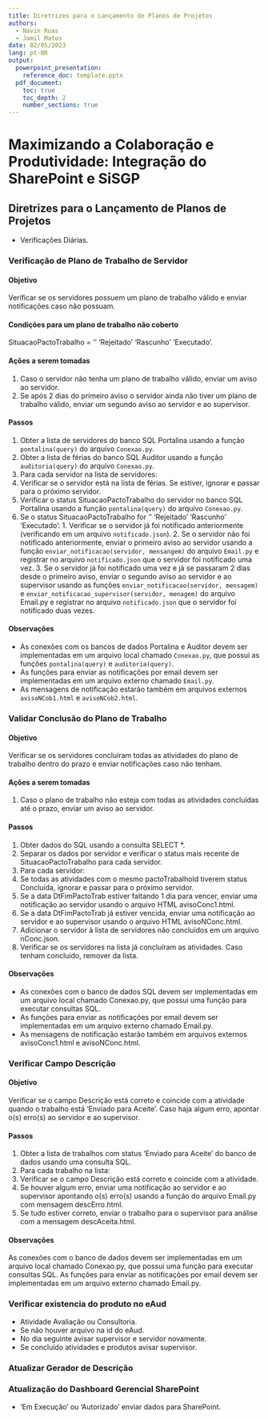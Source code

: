 ```yaml
---
title: Diretrizes para o Lançamento de Planos de Projetos
authors: 
  - Navin Ruas 
  - Jamil Matos
date: 02/05/2023
lang: pt-BR
output:
  powerpoint_presentation:
    reference_doc: template.pptx
  pdf_document:
    toc: true
    toc_depth: 2
    number_sections: true
---
```


# Maximizando a Colaboração e Produtividade: Integração do SharePoint e SiSGP

## Diretrizes para o Lançamento de Planos de Projetos

- Verificações Diárias.

### Verificação de Plano de Trabalho de Servidor

#### Objetivo

Verificar se os servidores possuem um plano de trabalho válido e enviar notificações caso não possuam.

#### Condições para um plano de trabalho não coberto

SituacaoPactoTrabalho = ‘’ ‘Rejeitado’ ‘Rascunho’ ‘Executado’.

#### Ações a serem tomadas

1. Caso o servidor não tenha um plano de trabalho válido, enviar um aviso ao servidor.
2. Se após 2 dias do primeiro aviso o servidor ainda não tiver um plano de trabalho válido, enviar um segundo aviso ao servidor e ao supervisor.

#### Passos

1. Obter a lista de servidores do banco SQL Portalina usando a função `pontalina(query)` do arquivo `Conexao.py`.
2. Obter a lista de férias do banco SQL Auditor usando a função `auditoria(query)` do arquivo `Conexao.py`.
3. Para cada servidor na lista de servidores:
  1. Verificar se o servidor está na lista de férias. Se estiver, ignorar e passar para o próximo servidor.
  2. Verificar o status SituacaoPactoTrabalho do servidor no banco SQL Portalina usando a função `pontalina(query)` do arquivo `Conexao.py`.
  3. Se o status SituacaoPactoTrabalho for ‘’ ‘Rejeitado’ ‘Rascunho’ ‘Executado’:
    1. Verificar se o servidor já foi notificado anteriormente (verificando em um arquivo `notificado.json`).
    2. Se o servidor não foi notificado anteriormente, enviar o primeiro aviso ao servidor usando a função `enviar_notificacao(servidor, mensangem)` do arquivo `Email.py` e registrar no arquivo `notificado.json` que o servidor foi notificado uma vez.
    3. Se o servidor já foi notificado uma vez e já se passaram 2 dias desde o primeiro aviso, enviar o segundo aviso ao servidor e ao supervisor usando as funções `enviar_notificacao(servidor, mensagem)` e `enviar_notificacao_supervisor(servidor, menagem)` do arquivo Email.py e registrar no arquivo `notificado.json` que o servidor foi notificado duas vezes.

#### Observações

- As conexões com os bancos de dados Portalina e Auditor devem ser implementadas em um arquivo local chamado `Conexao.py`, que possui as funções `pontalina(query)` e `auditoria(query)`.
- As funções para enviar as notificações por email devem ser implementadas em um arquivo externo chamado `Email.py`.
- As mensagens de notificação estarão também em arquivos externos `avisoNCob1.html` e `avisoNCob2.html`.

### Validar Conclusão do Plano de Trabalho

#### Objetivo

Verificar se os servidores concluíram todas as atividades do plano de trabalho dentro do prazo e enviar notificações caso não tenham.

#### Ações a serem tomadas

1. Caso o plano de trabalho não esteja com todas as atividades concluídas até o prazo, enviar um aviso ao servidor.

#### Passos

1. Obter dados do SQL usando a consulta SELECT *.
2. Separar os dados por servidor e verificar o status mais recente de SituacaoPactoTrabalho para cada servidor.
3. Para cada servidor:
  1. Se todas as atividades com o mesmo pactoTrabalhoId tiverem status Concluída, ignorar e passar para o próximo servidor.
  2. Se a data DtFimPactoTrab estiver faltando 1 dia para vencer, enviar uma notificação ao servidor usando o arquivo HTML avisoConc1.html.
  3. Se a data DtFimPactoTrab já estiver vencida, enviar uma notificação ao servidor e ao supervisor usando o arquivo HTML avisoNConc.html.
  4. Adicionar o servidor à lista de servidores não concluídos em um arquivo nConc.json.
  5. Verificar se os servidores na lista já concluíram as atividades. Caso tenham concluído, remover da lista.

#### Observações

- As conexões com o banco de dados SQL devem ser implementadas em um arquivo local chamado Conexao.py, que possui uma função para executar consultas SQL.
- As funções para enviar as notificações por email devem ser implementadas em um arquivo externo chamado Email.py.
- As mensagens de notificação estarão também em arquivos externos avisoConc1.html e avisoNConc.html.

### Verificar Campo Descrição

#### Objetivo
Verificar se o campo Descrição está correto e coincide com a atividade quando o trabalho está ‘Enviado para Aceite’. Caso haja algum erro, apontar o(s) erro(s) ao servidor e ao supervisor.

#### Passos

1. Obter a lista de trabalhos com status ‘Enviado para Aceite’ do banco de dados usando uma consulta SQL.
2. Para cada trabalho na lista:
  1. Verificar se o campo Descrição está correto e coincide com a atividade.
  2. Se houver algum erro, enviar uma notificação ao servidor e ao supervisor apontando o(s) erro(s) usando a função do arquivo Email.py com mensagem descErro.html.
  3. Se tudo estiver correto, enviar o trabalho para o supervisor para análise com a mensagem descAceita.html.

#### Observações
As conexões com o banco de dados devem ser implementadas em um arquivo local chamado Conexao.py, que possui uma função para executar consultas SQL.
As funções para enviar as notificações por email devem ser implementadas em um arquivo externo chamado Email.py.

### Verificar existencia do produto no eAud
- Atividade Avaliação ou Consultoria.
- Se não houver arquivo na id do eAud.
- No dia seguinte avisar supervisor e servidor novamente.
- Se concluído atividades e produtos avisar supervisor.

### Atualizar Gerador de Descrição

### Atualização do Dashboard Gerencial SharePoint
- 'Em Execução' ou 'Autorizado' enviar dados para SharePoint.